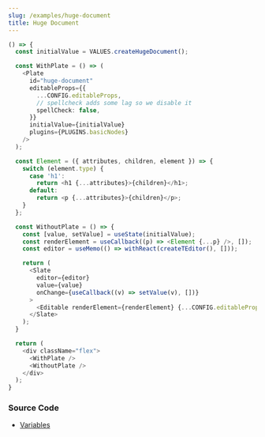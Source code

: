 ```yaml
---
slug: /examples/huge-document
title: Huge Document
---
```


```ts live
() => {
  const initialValue = VALUES.createHugeDocument();

  const WithPlate = () => (
    <Plate
      id="huge-document"
      editableProps={{
        ...CONFIG.editableProps,
        // spellcheck adds some lag so we disable it
        spellCheck: false,
      }}
      initialValue={initialValue}
      plugins={PLUGINS.basicNodes}
    />
  );

  const Element = ({ attributes, children, element }) => {
    switch (element.type) {
      case 'h1':
        return <h1 {...attributes}>{children}</h1>;
      default:
        return <p {...attributes}>{children}</p>;
    }
  };

  const WithoutPlate = () => {
    const [value, setValue] = useState(initialValue);
    const renderElement = useCallback((p) => <Element {...p} />, []);
    const editor = useMemo(() => withReact(createTEditor(), []));

    return (
      <Slate
        editor={editor}
        value={value}
        onChange={useCallback((v) => setValue(v), [])}
      >
        <Editable renderElement={renderElement} {...CONFIG.editableProps} />
      </Slate>
    );
  }

  return (
    <div className="flex">
      <WithPlate />
      <WithoutPlate />
    </div>
  );
}
```

### Source Code

- [Variables](https://github.com/udecode/plate/blob/main/docs/src/live/live.tsx)
